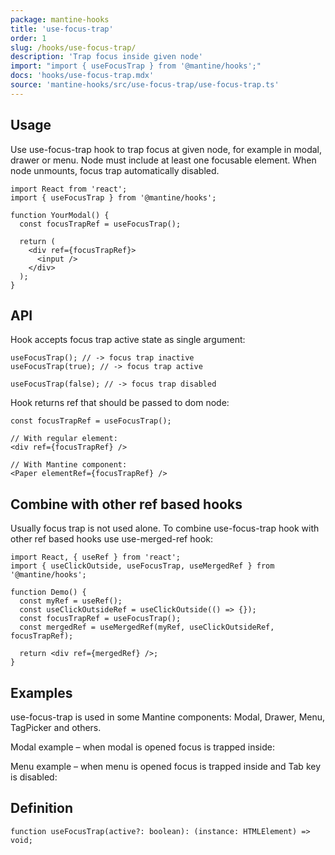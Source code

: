 ```yaml
---
package: mantine-hooks
title: 'use-focus-trap'
order: 1
slug: /hooks/use-focus-trap/
description: 'Trap focus inside given node'
import: "import { useFocusTrap } from '@mantine/hooks';"
docs: 'hooks/use-focus-trap.mdx'
source: 'mantine-hooks/src/use-focus-trap/use-focus-trap.ts'
---
```



## Usage

Use use-focus-trap hook to trap focus at given node, for example in modal, drawer or menu.
Node must include at least one focusable element. When node unmounts, focus trap automatically disabled.

```tsx
import React from 'react';
import { useFocusTrap } from '@mantine/hooks';

function YourModal() {
  const focusTrapRef = useFocusTrap();

  return (
    <div ref={focusTrapRef}>
      <input />
    </div>
  );
}
```

## API

Hook accepts focus trap active state as single argument:

```tsx
useFocusTrap(); // -> focus trap inactive
useFocusTrap(true); // -> focus trap active

useFocusTrap(false); // -> focus trap disabled
```

Hook returns ref that should be passed to dom node:

```tsx
const focusTrapRef = useFocusTrap();

// With regular element:
<div ref={focusTrapRef} />

// With Mantine component:
<Paper elementRef={focusTrapRef} />
```

## Combine with other ref based hooks

Usually focus trap is not used alone. To combine use-focus-trap hook with other ref based hooks use <GatsbyLink to="/hooks/use-merged-ref/">use-merged-ref hook</GatsbyLink>:

```tsx
import React, { useRef } from 'react';
import { useClickOutside, useFocusTrap, useMergedRef } from '@mantine/hooks';

function Demo() {
  const myRef = useRef();
  const useClickOutsideRef = useClickOutside(() => {});
  const focusTrapRef = useFocusTrap();
  const mergedRef = useMergedRef(myRef, useClickOutsideRef, focusTrapRef);

  return <div ref={mergedRef} />;
}
```

## Examples

use-focus-trap is used in some Mantine components: <GatsbyLink to="/core/modal/">Modal</GatsbyLink>, <GatsbyLink to="/core/drawer/">Drawer</GatsbyLink>, <GatsbyLink to="/core/menu/">Menu</GatsbyLink>, <GatsbyLink to="/others/tag-picker/">TagPicker</GatsbyLink> and others.

<GatsbyLink to="/core/modal/">Modal</GatsbyLink> example – when modal is opened focus is trapped inside:

<ModalBaseDemo hideCode />

<GatsbyLink to="/core/menu/">Menu</GatsbyLink> example – when menu is opened focus is trapped inside
and Tab key is disabled:

<MenuBaseDemo hideCode />

## Definition

```tsx
function useFocusTrap(active?: boolean): (instance: HTMLElement) => void;
```
